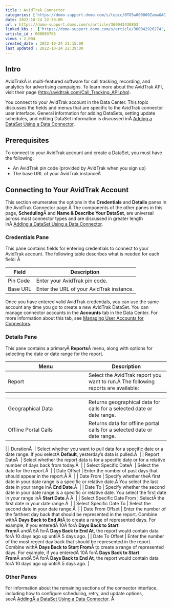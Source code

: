 ```yaml
---
title : AvidTrak Connector
categories: ['https://domo-support.domo.com/s/topic/0TO5w000000ZamwGAC']
date: 2022-10-24 22:39:00
url : https://domo-support.domo.com/s/article/360043430853
linked_kbs :  ['https://domo-support.domo.com/s/article/360042926274', 'https://domo-support.domo.com/s/knowledge-base', 'https://domo-support.domo.com/s/article/360042925494', 'https://domo-support.domo.com/s/article/360043429953', 'https://domo-support.domo.com/s/article/360042926054', 'https://domo-support.domo.com/s/article/360043430853', 'https://domo-support.domo.com/s/article/360043429933', 'https://domo-support.domo.com/s/article/360043429693', 'https://domo-support.domo.com/s/topic/0TO5w000000ZamwGAC', 'https://domo-support.domo.com/s/article/360043429913']
article_id : 000003796
views : 2,004
created_date : 2022-10-24 21:15:00
last updated : 2022-10-24 22:39:00
---
```




Intro
-----


AvidTrakÂ is multi-featured software for call tracking, recording, and analytics for advertising campaigns. To learn more about the AvidTrak API, visit their page ([http://avidtrak.com/Call\_Tracking\_API.php](http://avidtrak.com/Call_Tracking_API.php "http://avidtrak.com/Call_Tracking_API.php")).  


You connect to your AvidTrak account in the Data Center. This topic discusses the fields and menus that are specific to the AvidTrak connector user interface. General information for adding DataSets, setting update schedules, and editing DataSet information is discussed inÂ [Adding a DataSet Using a Data Connector](..\adding_a_dataset_using_a_connector\index.md).


Prerequisites
-------------


To connect to your AvidTrak account and create a DataSet, you must have the following:



* An AvidTrak pin code (provided by AvidTrak when you sign up)
* The base URL of your AvidTrak instanceÂ


Connecting to Your AvidTrak Account
-----------------------------------


This section enumerates the options in the **Credentials** and **Details** panes in the AvidTrak Connector page.Â The components of the other panes in this page, **Scheduling**Â and **Name & Describe Your DataSet**, are universal across most connector types and are discussed in greater length inÂ [Adding a DataSet Using a Data Connector](..\adding_a_dataset_using_a_connector\index.md "Adding a DataSet Using a Data Connector").


### Credentials Pane


This pane contains fields for entering credentials to connect to your AvidTrak account. The following table describes what is needed for each field: Â 




| Field | Description |
| --- | --- |
| Pin Code | Enter your AvidTrak pin code. |
| Base URL | Enter the URL of your AvidTrak instance. |


Once you have entered valid AvidTrak credentials, you can use the same account any time you go to create a new AvidTrak DataSet. You can manage connector accounts in the **Accounts** tab in the Data Center. For more information about this tab, see [Managing User Accounts for Connectors](..\managing_user_accounts_for_connectors\index.html "Managing User Accounts for Connectors").


### Details Pane


This pane contains a primaryÂ **Reports**Â menu, along with options for selecting the date or date range for the report.




| Menu | Description |
| --- | --- |
| Report | Select the AvidTrak report you want to run.Â The following reports are available:

|  |  |
| --- | --- |
| Geographical Data | Returns geographical data for calls for a selected date or date range. |
| Offline Portal Calls | Returns data for offline portal calls for a selected date or date range. |

 |
| DurationÂ  | Select whether you want to pull data for a specific date or a date range. If you selectÂ **Default**, yesterday's data is pulled.Â  |
| Report DateÂ  | Select whether the report data is for a specific date or for a relative number of days back from today.Â  |
| Select Specific DateÂ  | Select the date for the report.Â  |
| Date Offset | Enter the number of past days that should appear in the report.Â Â  |
| Date From | Specify whether theÂ first date in your date range is a specific or relative date.Â You select the last date in your range inÂ **End Date**.Â  |
| Date To | Specify whether the second date in your date range is a specific or relative date. You select the first date in your range inÂ **Start Date**.Â Â  |
| Select Specific Date From | SelectÂ the first date in your date range.Â  |
| Select Specific Date To | Select the second date in your date range.Â  |
| Date From Offset | Enter the number of the farthest day back that should be represented in the report. Combine withÂ **Days Back to End At**Â to create a range of represented days.
For example, if you enteredÂ 10Â forÂ **Days Back to Start From**Â andÂ 5Â forÂ **Days Back to End At**, the report would contain data forÂ 10 days ago up untilÂ 5 days ago. |
| Date To Offset | Enter the number of the most recent day back that should be represented in the report. Combine withÂ **Days Back to Start From**Â to create a range of represented days.
For example, if you enteredÂ 10Â forÂ **Days Back to Start From**Â andÂ 5Â forÂ **Days Back to End At**, the report would contain data forÂ 10 days ago up untilÂ 5 days ago. |


### Other Panes


For information about the remaining sections of the connector interface, including how to configure scheduling, retry, and update options, seeÂ [AddingÂ a DataSet Using a Data Connector](..\adding_a_dataset_using_a_connector\index.md). Â